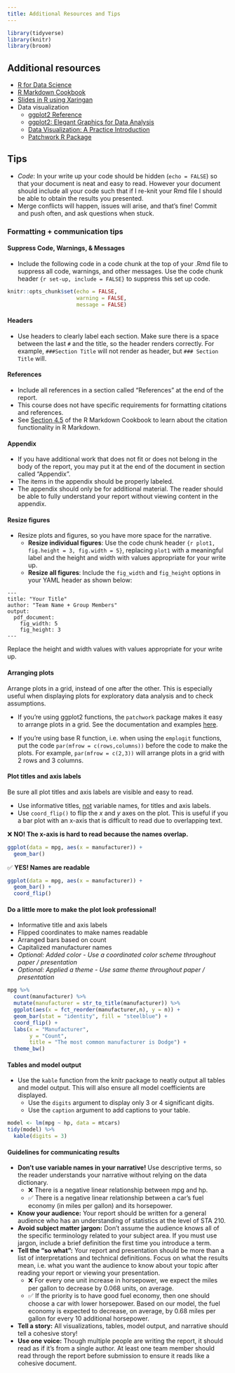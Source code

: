 ```yaml
---
title: Additional Resources and Tips
---
```


```r
library(tidyverse)
library(knitr)
library(broom)
```

## Additional resources

- [R for Data Science](https://r4ds.had.co.nz/)
- [R Markdown Cookbook](https://bookdown.org/yihui/rmarkdown-cookbook/)
- [Slides in R using Xaringan](https://slides.yihui.org/xaringan/#1)
- Data visualization
  - [ggplot2 Reference](https://ggplot2.tidyverse.org/reference/index.html)
  - [ggplot2: Elegant Graphics for Data Analysis](https://ggplot2-book.org/)
  - [Data Visualization: A Practice Introduction](https://socviz.co/index.html)
  - [Patchwork R Package](https://patchwork.data-imaginist.com/index.html)
  
## Tips

- *Code*: In your write up your code should be hidden (`echo = FALSE`) so that your document is neat and easy to read. However your document should include all your code such that if I re-knit your Rmd file I should be able to obtain the results you presented. 
- Merge conflicts will 
happen, issues will arise, and that’s fine! Commit and push often, and ask questions when stuck.

### Formatting + communication tips

#### Suppress Code, Warnings, & Messages

- Include the following code in a code chunk at the top of your .Rmd file to suppress all code, warnings, and other messages. Use the code chunk header `{r set-up, include = FALSE}` to suppress this set up code. 


```r
knitr::opts_chunk$set(echo = FALSE,
                      warning = FALSE, 
                      message = FALSE)
```

#### Headers

- Use headers to clearly label each section. Make sure there is a space between the last `#` and the title, so the header renders correctly. For example, `###Section Title` will not render as header, but `### Section Title` will. 

#### References 

- Include all references in a section called "References" at the end of the report. 
- This course does not have specific requirements for formatting citations and references.
- See [Section 4.5](https://bookdown.org/yihui/rmarkdown-cookbook/bibliography.html) of the R Markdown Cookbook to learn about the citation functionality in R Markdown. 

#### Appendix

- If you have additional work that does not fit or does not belong in the body of the report, you may put it at the end of the document in section called "Appendix". 
- The items in the appendix should be properly labeled. 
- The appendix should only be for additional material. The reader should be able to fully understand your report without viewing content in the appendix.

#### Resize figures

- Resize plots and figures, so you have more space for the narrative. 
    - **Resize individual figures**: Use the code chunk header `{r plot1, fig.height = 3, fig.width = 5}`, replacing `plot1` with a meaningful label and the height and width with values appropriate for your write up.
    - **Resize all figures**: Include the `fig_width` and `fig_height` options in your YAML header as shown below:

```
---
title: "Your Title"
author: "Team Name + Group Members"
output: 
  pdf_document:
    fig_width: 5
    fig_height: 3
---
```
 
Replace the height and width values with values appropriate for your write up.

#### Arranging plots

Arrange plots in a grid, instead of one after the other. This is especially useful when displaying plots for exploratory data analysis and to check assumptions. 

- If you're using ggplot2 functions, the `patchwork` package makes it easy to arrange plots in a grid. See the documentation and examples [here](https://patchwork.data-imaginist.com/).

- If you're using base R function, i.e. when using the `emplogit` functions, put the code `par(mfrow = c(rows,columns))` before the code to make the plots. For example, `par(mfrow = c(2,3))` will arrange plots in a grid with 2 rows and 3 columns.

#### Plot titles and axis labels

Be sure all plot titles and axis labels are visible and easy to read. 

- Use informative titles, <u>not</u> variable names, for titles and axis labels.
- Use `coord_flip()` to flip the *x* and *y* axes on the plot. This is useful if you a bar plot with an x-axis that is difficult to read due to overlapping text. 

❌ **NO! The x-axis is hard to read because the names overlap.**


```r
ggplot(data = mpg, aes(x = manufacturer)) +
  geom_bar()
```

✅ **YES! Names are readable**


```r
ggplot(data = mpg, aes(x = manufacturer)) +
  geom_bar() +
  coord_flip()
```

#### Do a little more to make the plot look professional!

- Informative title and axis labels
- Flipped coordinates to make names readable
- Arranged bars based on count
- Capitalized manufacturer names
- *Optional: Added color - Use a coordinated color scheme throughout paper / presentation*
- *Optional: Applied a theme - Use same theme throughout paper / presentation*


```r
mpg %>%
  count(manufacturer) %>%
  mutate(manufacturer = str_to_title(manufacturer)) %>%
  ggplot(aes(x = fct_reorder(manufacturer,n), y = n)) +
  geom_bar(stat = "identity", fill = "steelblue") +
  coord_flip() +
  labs(x = "Manufacturer", 
       y = "Count", 
       title = "The most common manufacturer is Dodge") +
  theme_bw() 
```


#### Tables and model output

- Use the `kable` function from the knitr package to neatly output all tables and model output. This will also ensure all model coefficients are displayed. 
  - Use the `digits` argument to display only 3 or 4 significant digits. 
  - Use the `caption` argument to add captions to your table. 



```r
model <- lm(mpg ~ hp, data = mtcars)
tidy(model) %>%
  kable(digits = 3)
```


#### Guidelines for communicating results 

- **Don't use variable names in your narrative!** Use descriptive terms, so the reader understands your narrative without relying on the data dictionary.
  - ❌ There is a negative linear relationship between mpg and hp.
  - ✅ There is a negative linear relationship between a car's fuel economy (in miles per gallon) and its horsepower.
- **Know your audience:** Your report should be written for a general audience who has an understanding of statistics at the level of STA 210.
- **Avoid subject matter jargon:** Don't assume the audience knows all of the specific terminology related to your subject area. If you must use jargon, include a brief definition the first time you introduce a term. 
- **Tell the "so what":** Your report and presentation should be more than a list of interpretations and technical definitions. Focus on what the results mean, i.e. what you want the audience to know about your topic after reading your report or viewing your presentation. 
  - ❌ For every one unit increase in horsepower, we expect the miles per gallon to decrease by 0.068 units, on average.
  - ✅ If the priority is to have good fuel economy, then one should choose a car with lower horsepower. Based on our model, the fuel economy is expected to decrease, on average, by 0.68 miles per gallon for every 10 additional horsepower.
- **Tell a story:** All visualizations, tables, model output, and narrative should tell a cohesive story!
- **Use one voice:** Though multiple people are writing the report, it should read as if it's from a single author. At least one team member should read through the report before submission to ensure it reads like a cohesive document.


